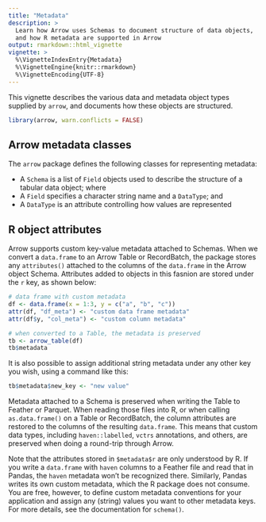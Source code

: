 ```yaml
---
title: "Metadata"
description: > 
  Learn how Arrow uses Schemas to document structure of data objects, 
  and how R metadata are supported in Arrow
output: rmarkdown::html_vignette
vignette: >
  %\VignetteIndexEntry{Metadata}
  %\VignetteEngine{knitr::rmarkdown}
  %\VignetteEncoding{UTF-8}
---
```


This vignette describes the various data and metadata object types supplied by `arrow`, and documents how these objects are structured. 

```r
library(arrow, warn.conflicts = FALSE)
```

## Arrow metadata classes

The `arrow` package defines the following classes for representing metadata:

- A `Schema` is a list of `Field` objects used to describe the structure of a tabular data object; where
- A `Field` specifies a character string name and a `DataType`; and
- A `DataType` is an attribute controlling how values are represented


## R object attributes

Arrow supports custom key-value metadata attached to Schemas. When we convert a `data.frame` to an Arrow Table or RecordBatch, the package stores any `attributes()` attached to the columns of the `data.frame` in the Arrow object Schema. Attributes added to objects in this fasnion are stored under the `r` key, as shown below:

```r
# data frame with custom metadata
df <- data.frame(x = 1:3, y = c("a", "b", "c"))
attr(df, "df_meta") <- "custom data frame metadata"
attr(df$y, "col_meta") <- "custom column metadata"

# when converted to a Table, the metadata is preserved
tb <- arrow_table(df)
tb$metadata
```

It is also possible to assign additional string metadata under any other key you wish, using a command like this:

```r
tb$metadata$new_key <- "new value"
```

Metadata attached to a Schema is preserved when writing the Table to Feather or Parquet. When reading those files into R, or when calling `as.data.frame()` on a Table or RecordBatch, the column attributes are restored to the columns of the resulting `data.frame`. This means that custom data types, including `haven::labelled`, `vctrs` annotations, and others, are preserved when doing a round-trip through Arrow.

Note that the attributes stored in `$metadata$r` are only understood by R. If you write a `data.frame` with `haven` columns to a Feather file and read that in Pandas, the `haven` metadata won't be recognized there. Similarly, Pandas writes its own custom metadata, which the R package does not consume. You are free, however, to define custom metadata conventions for your application and assign any (string) values you want to other metadata keys. For more details, see the documentation for `schema()`.


